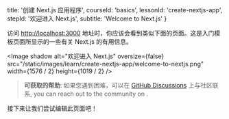 
  title: '创建 Next.js 应用程序',
  courseId: 'basics',
  lessonId: 'create-nextjs-app',
  stepId: '欢迎进入 Next.js',
  subtitle: 'Welcome to Next.js'
}

访问 [http://localhost:3000](http://localhost:3000) 地址时，你应该会看到类似下面的页面。这是入门模板页面所显示的一些有关 Next.js 的有用信息。

<Image
  shadow
  alt="欢迎进入 Next.js"
  oversize={false}
  src="/static/images/learn/create-nextjs-app/welcome-to-nextjs.png"
  width={1576 / 2}
  height={1019 / 2}
/>

> **可获取的帮助**: 如果您遇到困难，可以在 [GitHub Discussions](https://github.com/vercel/next.js/discussions) 上与社区联系, you can reach out to the community on .

接下来让我们尝试编辑此页面吧！

